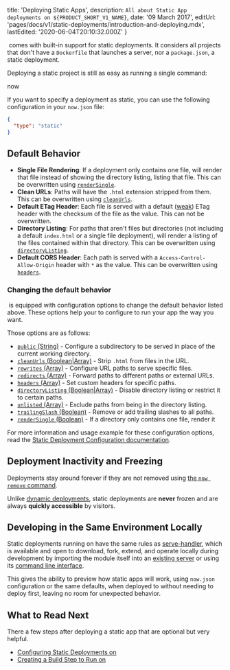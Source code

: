 
  title: 'Deploying Static Apps',
  description: `All about Static App deployments on ${PRODUCT_SHORT_V1_NAME}`,
  date: '09 March 2017',
  editUrl: 'pages/docs/v1/static-deployments/introduction-and-deploying.mdx',
  lastEdited: '2020-06-04T20:10:32.000Z'
}

​<ProductShortV1Name /> comes with built-in support for static deployments. It considers all projects that don't have a `Dockerfile` that launches a server, nor a `package.json`, a static deployment.

Deploying a static project is still as easy as running a single command:

<TerminalInput>now</TerminalInput>

If you want to specify a deployment as static, you can use the following configuration in your `now.json` file:

```json
{
  "type": "static"
}
```

## Default Behavior

- **Single File Rendering**: If a deployment only contains one file, <ProductShortV1Name /> will render that file instead of showing the directory listing, listing that file. This can be overwritten using [`renderSingle`](</docs/static-deployments/configuration#rendersingle-(boolean)>).
- **Clean URLs**: Paths will have the `.html` extension stripped from them. This can be overwritten using [`cleanUrls`](</docs/static-deployments/configuration#cleanurls-(boolean|array)>).
- **Default ETag Header**: Each file is served with a default ([weak](https://developer.mozilla.org/en-US/docs/Web/HTTP/Headers/ETag#Directives)) ETag header with the checksum of the file as the value. This can not be overwritten.
- **Directory Listing**: For paths that aren't files but directories (not including a default `index.html` or a single file deployment), <ProductShortV1Name /> will render a listing of the files contained within that directory. This can be overwritten using [`directoryListing`](</docs/static-deployments/configuration#directorylisting-(boolean|array)>).
- **Default CORS Header**: Each path is served with a `Access-Control-Allow-Origin` header with `*` as the value. This can be overwritten using [`headers`](</docs/static-deployments/configuration#headers-(array)>).

### Changing the default behavior

​<ProductShortV1Name /> is equipped with configuration options to change the default behavior listed above.
These options help your to configure <ProductShortV1Name /> to run your app the way you want.

Those options are as follows:

- [`public` (String)](</docs/static-deployments/configuration#public-(string)>) - Configure a subdirectory to be served in place of the current working directory.
- [`cleanUrls` (Boolean|Array)](</docs/static-deployments/configuration#cleanurls-(boolean|array)>) - Strip `.html` from files in the URL.
- [`rewrites` (Array)](</docs/static-deployments/configuration#rewrites-(array)>) - Configure URL paths to serve specific files.
- [`redirects` (Array)](</docs/static-deployments/configuration#redirects-(array)>) - Forward paths to different paths or external URLs.
- [`headers` (Array)](</docs/static-deployments/configuration#headers-(array)>) - Set custom headers for specific paths.
- [`directoryListing` (Boolean|Array)](</docs/static-deployments/configuration#directorylisting-(boolean|array)>) - Disable directory listing or restrict it to certain paths.
- [`unlisted` (Array)](</docs/static-deployments/configuration#unlisted-(array)>) - Exclude paths from being in the directory listing.
- [`trailingSlash` (Boolean)](</docs/static-deployments/configuration#trailingslash-(boolean)>) - Remove or add trailing slashes to all paths.
- [`renderSingle` (Boolean)](</docs/static-deployments/configuration#rendersingle-(boolean)>) - If a directory only contains one file, render it

For more information and usage example for these configuration options, read the [Static Deployment Configuration documentation](/docs/static-deployments/configuration).

## Deployment Inactivity and Freezing

Deployments stay around forever if they are not removed using [the `now remove` command](/docs/clients/now-cli#cloud-commands).

Unlike [dynamic deployments](/docs/deployment-types/docker), static deployments are **never** frozen and are always **quickly accessible** by visitors.

## Developing in the Same Environment Locally

Static deployments running on <ProductShortV1Name /> have the same rules as [serve-handler](https://github.com/vercel/serve-handler), which is available and open to download, fork, extend, and operate locally during development by importing the module itself into an [existing server](https://github.com/vercel/serve#api) or
using its [command line interface](https://github.com/vercel/serve).

This gives the ability to preview how static apps will work, using `now.json` configuration or the same defaults, when deployed to <ProductShortV1Name /> without needing to deploy first, leaving no room for unexpected behavior.

## What to Read Next

There a few steps after deploying a static app that are optional but very helpful.

- [Configuring Static Deployments on <ProductShortV1Name />](/docs/static-deployments/configuration)
- [Creating a Build Step to Run on <ProductShortV1Name />](/docs/static-deployments/builds/building-with-now)

